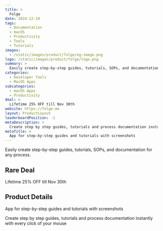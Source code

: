 ```yaml
---
title: >
  Folge
date: 2024-12-10
tags:
  - Documentation
  - macOS
  - Productivity
  - Tools
  - Tutorials
images:
  - /static/images/product/folge/og-image.png
logo: /static/images/product/folge/logo.png
summary: >
  Easily create step-by-step guides, tutorials, SOPs, and documentation for any process.
categories:
  - Developer Tools
  - MacOS Apps
subcategories:
  - macOS Apps
  - Productivity
deal: >
  Lifetime 25% OFF till Nov 30th
website: https://folge.me
layout: ProductLayout
leaderboardPosition: -1
metaDescription: >
  Create step by step guides, tutorials and process documentation instantly with every click of your mouse
metaTitle: >
  App for step-by-step guides and tutorials with screenshots
---
```

Easily create step-by-step guides, tutorials, SOPs, and documentation for any process.

## Rare Deal

Lifetime 25% OFF till Nov 30th

## Product Details

App for step-by-step guides and tutorials with screenshots

Create step by step guides, tutorials and process documentation instantly with every click of your mouse
